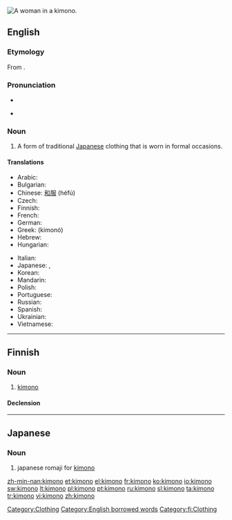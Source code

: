 [[Image:Chen Chengpo 1926.jpg|thumb|right|A woman in a kimono.]]
{{also|kimonó}}
==English==
{{wikipedia}}

===Etymology===
From {{etyl|ja}} {{term|着物|sc=Jpan|tr=kimono}}.

===Pronunciation===
* {{audio|en-us-kimono.ogg|Audio (US)}}
* {{a|US}} {{IPA|/kɪˈmoʊˌnoʊ/}}

===Noun===
{{en-noun|pl=kimono|pl2=kimonos}}

# A form of traditional [[Japanese]] clothing that is worn in formal occasions.

====Translations====
{{trans-top|traditional Japanese clothing}}
* Arabic: {{t|ar|كيمونو|tr=kīmūnū|sc=Arab}}
* Bulgarian: {{t|bg|кимоно|n|tr=kimono|sc=Cyrl}}
* Chinese: [[和服]] (héfú)
* Czech: {{t|cs|kimono|n}}
* Finnish: {{t-|fi|kimono}}
* French: {{t+|fr|kimono|m}}
* German: {{t-|de|Kimono|m}}
* Greek: {{t+|el|κιμονό|n|sc=Grek}} (kimonó)
* Hebrew: {{t|he|קימונו|sc=Hebr}}
* Hungarian: {{t+|hu|kimonó}}
{{trans-mid}}
* Italian: {{t-|it|chimono|m}}
* Japanese: {{t+|ja|着物|tr=kimono|sc=Jpan}}, {{t-|ja|和服|tr=wafuku|sc=Jpan}}
* Korean: {{t|ko|기모노|sc=Kore}}
* Mandarin: {{t|zh|和服|tr=héfú|sc=Hani}}
* Polish: {{t|pl|kimono|n}}
* Portuguese: {{t+|pt|quimono|m}}
* Russian: {{t|ru|кимоно|n|tr=kimonó|sc=Cyrl}} {{indeclinable}}
* Spanish: {{t|es|kimono|m}}
* Ukrainian: {{t|uk|кімоно|n|tr=kimonó|sc=Cyrl}}
* Vietnamese: {{t|vi|kimono}}
{{trans-bottom}}

[[Category:Clothing]]
[[Category:English borrowed words]]

----

==Finnish==

===Noun===
{{infl|fi|noun}}

# [[#English|kimono]]

====Declension====
{{fi-decl-valo|kimon}}

[[Category:fi:Clothing]]

----

==Japanese==
{{wikipedia}}

===Noun===
{{ja-noun|r|hira=きもの|rom=kimono|hidx=きもの}}

# {{ja-def|着物}} japanese romaji for [[kimono]]

[[zh-min-nan:kimono]]
[[et:kimono]]
[[el:kimono]]
[[fr:kimono]]
[[ko:kimono]]
[[io:kimono]]
[[sw:kimono]]
[[lt:kimono]]
[[pl:kimono]]
[[pt:kimono]]
[[ru:kimono]]
[[sl:kimono]]
[[ta:kimono]]
[[tr:kimono]]
[[vi:kimono]]
[[zh:kimono]]
